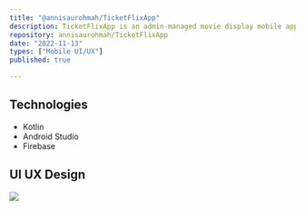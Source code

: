 ```yaml
---
title: "@annisaurohmah/TicketFlixApp"
description: TicketFlixApp is an admin-managed movie display mobile app. Admins can add, edit, and delete movie lists. Users can view and save movies after logging in and registering.
repository: annisaurohmah/TicketFlixApp
date: "2022-11-13"
types: ["Mobile UI/UX"]
published: true

---
```


## Technologies
- Kotlin
- Android Studio
- Firebase

## UI UX Design
[![](/images/ticketflixapp.png)]()